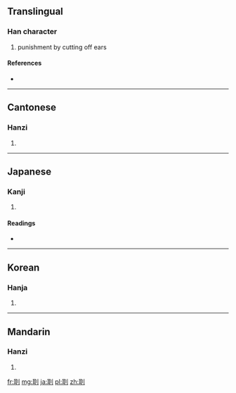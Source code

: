 ==Translingual==

===Han character===
{{Han char|rn=18|rad=刀|as=06|sn=8|four=1240<sub>0</sub>|canj=尸十中弓 (SJLN)}}

# punishment by cutting off ears

====References====
* {{Han ref|kx=0139.010|dkj=01960|dj=0315.090|hdz=10332.140|uh=5235|ud=21045|bh=CBD0|bd=52176}}

----

==Cantonese==

===Hanzi===
{{yue-hanzi|jyut=|y=yi5}}

# {{defn|Cantonese|sort=刀06}}

----

==Japanese==

===Kanji===
{{ja-kanji|grade=|rs=刀06}}

# {{defn|Japanese|sort=刀06}}

====Readings====
* {{ja-readings|on=[[じ]] (ji), [[に]] (ni), [[げい]] (gei)|kun=[[みみきり]] (mimikiri)}}

----

==Korean==

===Hanja===
{{ko-hanja|hangeul=이|rv=i|mr=i}}

# {{defn|Korean|sort=刀06}}

----

==Mandarin==

===Hanzi===
{{cmn-hanzi|pin=[[èr]] ([[er4]])|wg=erh<sup>4</sup>}}

# {{defn|Mandarin|sort=刀06}}

[[fr:刵]]
[[mg:刵]]
[[ja:刵]]
[[pl:刵]]
[[zh:刵]]